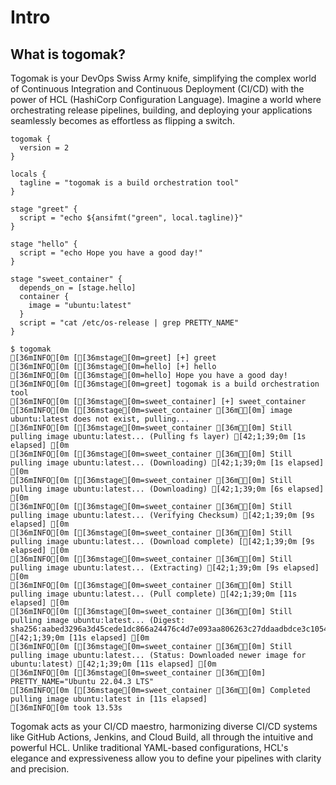 # Intro 

 
<Cards>
  <Card icon="💡" title="Install" href="/installation" />
  <Card icon="🎓" title="Tutorial" href="/tutorial" />
  <Card icon="ℹ️ " title="API Docs" href="/docs" />
</Cards>

## What is togomak?

Togomak is your DevOps Swiss Army knife, simplifying the complex world of Continuous Integration and Continuous Deployment (CI/CD) with the power of HCL (HashiCorp Configuration Language). Imagine a world where orchestrating release pipelines, building, and deploying your applications seamlessly becomes as effortless as flipping a switch.

```hcl copy filename="togomak.hcl"
togomak {
  version = 2
}

locals {
  tagline = "togomak is a build orchestration tool"
}

stage "greet" {
  script = "echo ${ansifmt("green", local.tagline)}"
}

stage "hello" {
  script = "echo Hope you have a good day!"
}

stage "sweet_container" {
  depends_on = [stage.hello]
  container {
    image = "ubuntu:latest"
  }
  script = "cat /etc/os-release | grep PRETTY_NAME"
}
```
```ansi
$ togomak
[36mINFO[0m [[36mstage[0m=greet] [+] greet
[36mINFO[0m [[36mstage[0m=hello] [+] hello
[36mINFO[0m [[36mstage[0m=hello] Hope you have a good day!
[36mINFO[0m [[36mstage[0m=greet] togomak is a build orchestration tool
[36mINFO[0m [[36mstage[0m=sweet_container] [+] sweet_container
[36mINFO[0m [[36mstage[0m=sweet_container [36m🐳[0m] image ubuntu:latest does not exist, pulling...
[36mINFO[0m [[36mstage[0m=sweet_container [36m🐳[0m] Still pulling image ubuntu:latest... (Pulling fs layer) [42;1;39;0m [1s elapsed] [0m
[36mINFO[0m [[36mstage[0m=sweet_container [36m🐳[0m] Still pulling image ubuntu:latest... (Downloading) [42;1;39;0m [1s elapsed] [0m
[36mINFO[0m [[36mstage[0m=sweet_container [36m🐳[0m] Still pulling image ubuntu:latest... (Downloading) [42;1;39;0m [6s elapsed] [0m
[36mINFO[0m [[36mstage[0m=sweet_container [36m🐳[0m] Still pulling image ubuntu:latest... (Verifying Checksum) [42;1;39;0m [9s elapsed] [0m
[36mINFO[0m [[36mstage[0m=sweet_container [36m🐳[0m] Still pulling image ubuntu:latest... (Download complete) [[42;1;39;0m [9s elapsed] [0m
[36mINFO[0m [[36mstage[0m=sweet_container [36m🐳[0m] Still pulling image ubuntu:latest... (Extracting) [42;1;39;0m [9s elapsed] [0m
[36mINFO[0m [[36mstage[0m=sweet_container [36m🐳[0m] Still pulling image ubuntu:latest... (Pull complete) [42;1;39;0m [11s elapsed] [0m
[36mINFO[0m [[36mstage[0m=sweet_container [36m🐳[0m] Still pulling image ubuntu:latest... (Digest: sha256:aabed3296a3d45cede1dc866a24476c4d7e093aa806263c27ddaadbdce3c1054) [42;1;39;0m [11s elapsed] [0m
[36mINFO[0m [[36mstage[0m=sweet_container [36m🐳[0m] Still pulling image ubuntu:latest... (Status: Downloaded newer image for ubuntu:latest) [42;1;39;0m [11s elapsed] [0m
[36mINFO[0m [[36mstage[0m=sweet_container [36m🐳[0m] PRETTY_NAME="Ubuntu 22.04.3 LTS"
[36mINFO[0m [[36mstage[0m=sweet_container [36m🐳[0m] Completed pulling image ubuntu:latest in [11s elapsed]
[36mINFO[0m took 13.53s
```





Togomak acts as your CI/CD maestro, harmonizing diverse CI/CD systems like GitHub Actions, Jenkins, and Cloud Build, all through the intuitive and powerful HCL. Unlike traditional YAML-based configurations, HCL's elegance and expressiveness allow you to define your pipelines with clarity and precision.

